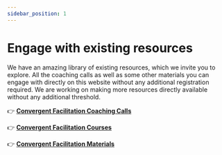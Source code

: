 ```yaml
---
sidebar_position: 1
---
```


# Engage with existing resources

We have an amazing library of existing resources, which we invite you to explore. All the coaching calls as well as some other materials you can engage with directly on this website without any additional registration required. We are working on making more resources directly available without any additional threshold.

:point_right: **[Convergent Facilitation Coaching Calls ](/coaching-calls)**

:point_right: **[Convergent Facilitation Courses ](/courses)**

:point_right: **[Convergent Facilitation Materials](/materials)**
